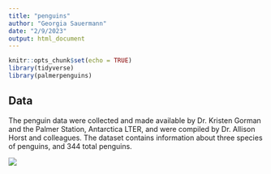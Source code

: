 ```yaml
---
title: "penguins"
author: "Georgia Sauermann"
date: "2/9/2023"
output: html_document
---
```


```r
knitr::opts_chunk$set(echo = TRUE)
library(tidyverse)
library(palmerpenguins)
```


## Data
The penguin data were collected and made available by Dr. Kristen Gorman and the Palmer Station, Antarctica LTER, and were compiled by Dr. Allison Horst and colleagues. The dataset contains information about three species of penguins, and 344 total penguins.

![](https://www.gabemednick.com/post/penguin/featured.png)



